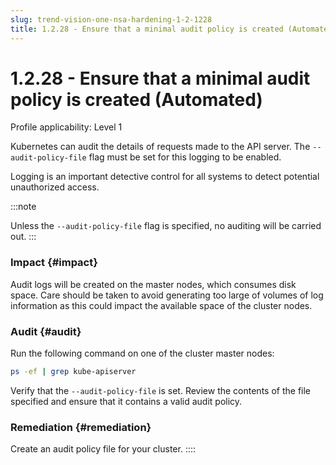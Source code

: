 ```yaml
---
slug: trend-vision-one-nsa-hardening-1-2-1228
title: 1.2.28 - Ensure that a minimal audit policy is created (Automated)
---
```

# 1.2.28 - Ensure that a minimal audit policy is created (Automated)

Profile applicability: Level 1

Kubernetes can audit the details of requests made to the API server. The `--audit-policy-file` flag must be set for this logging to be enabled.

Logging is an important detective control for all systems to detect potential unauthorized access.

:::note

Unless the `--audit-policy-file` flag is specified, no auditing will be carried out.
:::

### Impact {#impact}

Audit logs will be created on the master nodes, which consumes disk space. Care should be taken to avoid generating too large of volumes of log information as this could impact the available space of the cluster nodes.

### Audit {#audit}

Run the following command on one of the cluster master nodes:

```bash
ps -ef | grep kube-apiserver
```

Verify that the `--audit-policy-file` is set. Review the contents of the file specified and ensure that it contains a valid audit policy.

### Remediation {#remediation}

Create an audit policy file for your cluster.
::::
